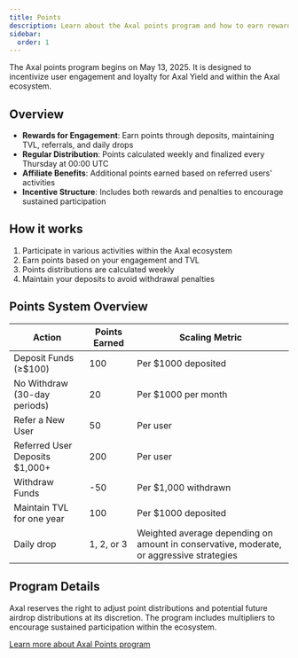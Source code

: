 ```yaml
---
title: Points
description: Learn about the Axal points program and how to earn rewards.
sidebar:
  order: 1
---
```


The Axal points program begins on May 13, 2025. It is designed to incentivize user engagement and loyalty for Axal Yield and within the Axal ecosystem.

## Overview

- **Rewards for Engagement**: Earn points through deposits, maintaining TVL, referrals, and daily drops
- **Regular Distribution**: Points calculated weekly and finalized every Thursday at 00:00 UTC
- **Affiliate Benefits**: Additional points earned based on referred users' activities
- **Incentive Structure**: Includes both rewards and penalties to encourage sustained participation

## How it works

1. Participate in various activities within the Axal ecosystem
2. Earn points based on your engagement and TVL
3. Points distributions are calculated weekly
4. Maintain your deposits to avoid withdrawal penalties

## Points System Overview

| Action | Points Earned | Scaling Metric |
|--------|---------------|----------------|
| Deposit Funds (≥$100) | 100 | Per $1000 deposited |
| No Withdraw (30-day periods) | 20 | Per $1000 per month |
| Refer a New User | 50 | Per user |
| Referred User Deposits $1,000+ | 200 | Per user |
| Withdraw Funds | -50 | Per $1,000 withdrawn |
| Maintain TVL for one year | 100 | Per $1000 deposited |
| Daily drop | 1, 2, or 3 | Weighted average depending on amount in conservative, moderate, or aggressive strategies |

## Program Details

Axal reserves the right to adjust point distributions and potential future airdrop distributions at its discretion. The program includes multipliers to encourage sustained participation within the ecosystem.

[Learn more about Axal Points program](https://axal.xyz/points) 
